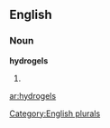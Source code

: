 
==English==

===Noun===
'''hydrogels'''

# {{plural of|[[hydrogel]]}}

[[Category:English plurals]]

[[ar:hydrogels]]